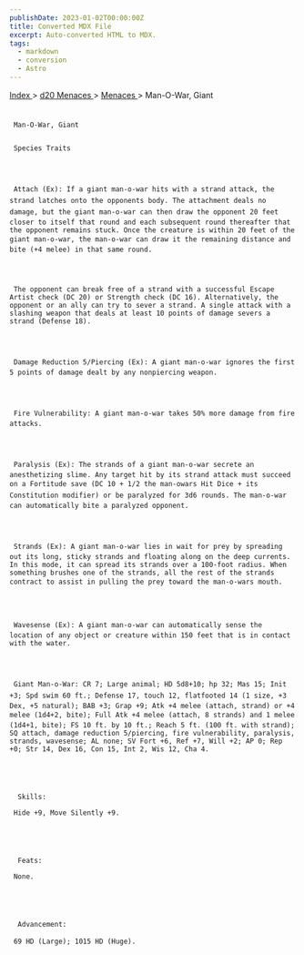 ```yaml
---
publishDate: 2023-01-02T00:00:00Z
title: Converted MDX File
excerpt: Auto-converted HTML to MDX.
tags:
  - markdown
  - conversion
  - Astro
---
```


[
Index
](-index) >
[
d20 Menaces
](menaces-d20-index) >
[
Menaces
](menaces-d20-menaces-index) > Man-O-War, Giant

##

     Man-O-War, Giant

###

     Species Traits




     Attach (Ex): If a giant man-o-war hits with a strand attack, the strand latches onto the opponents body. The attachment deals no damage, but the giant man-o-war can then draw the opponent 20 feet closer to itself that round and each subsequent round thereafter that the opponent remains stuck. Once the creature is within 20 feet of the giant man-o-war, the man-o-war can draw it the remaining distance and bite (+4 melee) in that same round.




     The opponent can break free of a strand with a successful Escape Artist check (DC 20) or Strength check (DC 16). Alternatively, the opponent or an ally can try to sever a strand. A single attack with a slashing weapon that deals at least 10 points of damage severs a strand (Defense 18).




     Damage Reduction 5/Piercing (Ex): A giant man-o-war ignores the first 5 points of damage dealt by any nonpiercing weapon.




     Fire Vulnerability: A giant man-o-war takes 50% more damage from fire attacks.




     Paralysis (Ex): The strands of a giant man-o-war secrete an anesthetizing slime. Any target hit by its strand attack must succeed on a Fortitude save (DC 10 + 1/2 the man-owars Hit Dice + its Constitution modifier) or be paralyzed for 3d6 rounds. The man-o-war can automatically bite a paralyzed opponent.




     Strands (Ex): A giant man-o-war lies in wait for prey by spreading out its long, sticky strands and floating along on the deep currents. In this mode, it can spread its strands over a 100-foot radius. When something brushes one of the strands, all the rest of the strands contract to assist in pulling the prey toward the man-o-wars mouth.




     Wavesense (Ex): A giant man-o-war can automatically sense the location of any object or creature within 150 feet that is in contact with the water.




     Giant Man-o-War: CR 7; Large animal; HD 5d8+10; hp 32; Mas 15; Init +3; Spd swim 60 ft.; Defense 17, touch 12, flatfooted 14 (1 size, +3 Dex, +5 natural); BAB +3; Grap +9; Atk +4 melee (attach, strand) or +4 melee (1d4+2, bite); Full Atk +4 melee (attach, 8 strands) and 1 melee (1d4+1, bite); FS 10 ft. by 10 ft.; Reach 5 ft. (100 ft. with strand); SQ attach, damage reduction 5/piercing, fire vulnerability, paralysis, strands, wavesense; AL none; SV Fort +6, Ref +7, Will +2; AP 0; Rep +0; Str 14, Dex 16, Con 15, Int 2, Wis 12, Cha 4.





      Skills:

     Hide +9, Move Silently +9.





      Feats:

     None.





      Advancement:

     69 HD (Large); 1015 HD (Huge).
